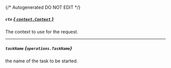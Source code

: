 {/* Autogenerated DO NOT EDIT  */}

##### `ctx` [*{ `context.Context` }*](https://pkg.go.dev/context#Context)
The context to use for the request.

---
##### `taskName` *{`operations.TaskName`}*
the name of the task to be started.

<Collapsible openLabel={Labels.showProperties} closeLabel={Labels.hideProperties}>
  <TaskName />
</Collapsible>

